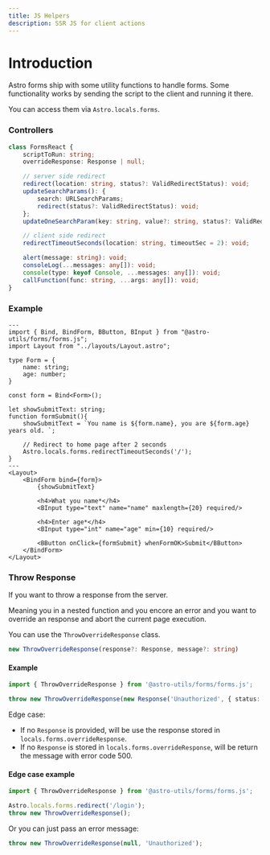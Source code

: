 ```yaml
---
title: JS Helpers
description: SSR JS for client actions
---
```


# Introduction

Astro forms ship with some utility functions to handle forms.
Some functionality works by sending the script to the client and running it there.

You can access them via `Astro.locals.forms`.

### Controllers

```ts
class FormsReact {
    scriptToRun: string;
    overrideResponse: Response | null;

    // server side redirect
    redirect(location: string, status?: ValidRedirectStatus): void;
    updateSearchParams(): {
        search: URLSearchParams;
        redirect(status?: ValidRedirectStatus): void;
    };
    updateOneSearchParam(key: string, value?: string, status?: ValidRedirectStatus): void;

    // client side redirect
    redirectTimeoutSeconds(location: string, timeoutSec = 2): void;

    alert(message: string): void;
    consoleLog(...messages: any[]): void;
    console(type: keyof Console, ...messages: any[]): void;
    callFunction(func: string, ...args: any[]): void;
}
```

### Example

```astro
---
import { Bind, BindForm, BButton, BInput } from "@astro-utils/forms/forms.js";
import Layout from "../layouts/Layout.astro";

type Form = {
    name: string;
    age: number;
}

const form = Bind<Form>();

let showSubmitText: string;
function formSubmit(){
    showSubmitText = `You name is ${form.name}, you are ${form.age} years old. `;

    // Redirect to home page after 2 seconds
    Astro.locals.forms.redirectTimeoutSeconds('/');
}
---
<Layout>
    <BindForm bind={form}>
        {showSubmitText}

        <h4>What you name*</h4>
        <BInput type="text" name="name" maxlength={20} required/>

        <h4>Enter age*</h4>
        <BInput type="int" name="age" min={10} required/>

        <BButton onClick={formSubmit} whenFormOK>Submit</BButton>
    </BindForm>
</Layout>
```

### Throw Response
If you want to throw a response from the server.

Meaning you in a nested function and you encore an error and you want to override an response and abort the current page execution.

You can use the `ThrowOverrideResponse` class.

```ts
new ThrowOverrideResponse(response?: Response, message?: string)
```

#### Example
```ts
import { ThrowOverrideResponse } from '@astro-utils/forms/forms.js';

throw new ThrowOverrideResponse(new Response('Unauthorized', { status: 401 }));
```

Edge case:
- If no `Response` is provided, will be use the response stored in `locals.forms.overrideResponse`.
- If no `Response` is stored in `locals.forms.overrideResponse`, will be return the message with error code 500.

#### Edge case example
```ts
import { ThrowOverrideResponse } from '@astro-utils/forms/forms.js';

Astro.locals.forms.redirect('/login');
throw new ThrowOverrideResponse();
```

Or you can just pass an error message:
```ts
throw new ThrowOverrideResponse(null, 'Unauthorized');
```